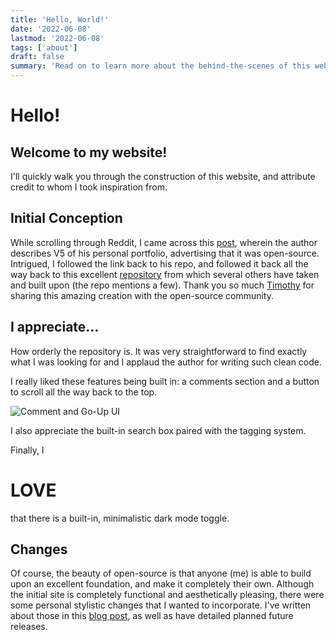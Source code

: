 ```yaml
---
title: 'Hello, World!'
date: '2022-06-08'
lastmod: '2022-06-08'
tags: ['about']
draft: false
summary: 'Read on to learn more about the behind-the-scenes of this website.'
---
```


# Hello!

## Welcome to my website!

I'll quickly walk you through the construction of this website, and attribute credit to whom I took inspiration from.

## Initial Conception

While scrolling through Reddit, I came across this [post](https://www.reddit.com/r/reactjs/comments/u5l7bi/v5_of_my_portfolio_with_nextjs_opensource/), wherein the author describes V5 of his personal portfolio, advertising that it was open-source. Intrigued, I followed the link back to his repo, and followed it back all the way back to this excellent [repository](https://github.com/timlrx/tailwind-nextjs-starter-blog) from which several others have taken and built upon (the repo mentions a few). Thank you so much [Timothy](https://github.com/timlrx) for sharing this amazing creation with the open-source community.

## I appreciate...

How orderly the repository is. It was very straightforward to find exactly what I was looking for and I applaud the author for writing such clean code.

I really liked these features being built in: a comments section and a button to scroll all the way back to the top.

![Comment and Go-Up UI](/static/images/commentgoup.png)

I also appreciate the built-in search box paired with the tagging system.

Finally, I

# LOVE

that there is a built-in, minimalistic dark mode toggle.

## Changes

Of course, the beauty of open-source is that anyone (me) is able to build upon an excellent foundation, and make it completely their own. Although the initial site is completely functional and aesthetically pleasing, there were some personal stylistic changes that I wanted to incorporate. I've written about those in this [blog post](/blog/v1), as well as have detailed planned future releases.
